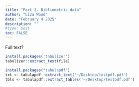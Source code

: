 ```yaml
---
title: "Part 2. Bibliometric data"
author: "Liza Wood"
date: "February 4 2025"
description: ""
#type: post
toc: FALSE
---
```


Full text?

```r
install.packages('tabulizer')
tabulizer::extract_text(file)

install.packages("tabulapdf")
txt <- tabulapdf::extract_text('~/Desktop/testpdf.pdf')
tbls <- tabulapdf::extract_tables('~/Desktop/testpdf.pdf')
```

